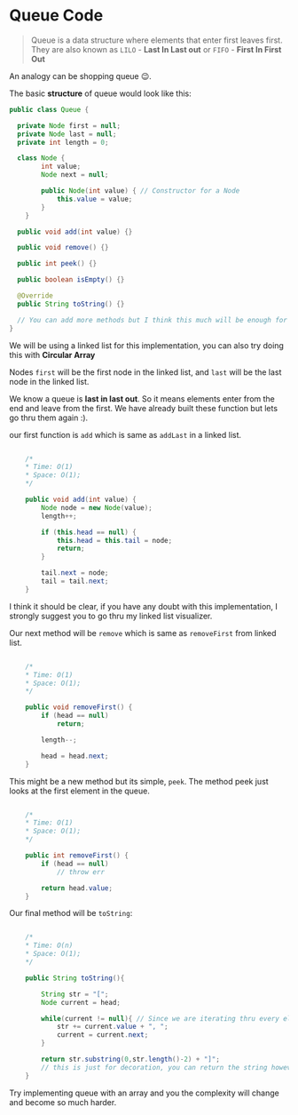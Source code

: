 # Queue Code

> Queue is a data structure where elements that enter first leaves first. They are also known as
> `LILO` - **Last In Last out** or `FIFO` - **First In First Out**

An analogy can be shopping queue 😉.

The basic **structure** of queue would look like this:

```java:Queue.java
public class Queue {

  private Node first = null;
  private Node last = null;
  private int length = 0;

  class Node {
		int value;
		Node next = null;

		public Node(int value) { // Constructor for a Node
			this.value = value;
		}
	}

  public void add(int value) {}

  public void remove() {}

  public int peek() {}

  public boolean isEmpty() {}

  @Override
  public String toString() {}

  // You can add more methods but I think this much will be enough for now.
}
```

We will be using a linked list for this implementation, you can also try doing this with **Circular Array**

Nodes `first` will be the first node in the linked list, and `last` will be the last node in the linked list.

We know a queue is **last in last out**. So it means elements enter from the end and leave from the first. We have already built these function but lets go thru them again :).

our first function is `add` which is same as `addLast` in a linked list.

```java:add.java

	/*
 	* Time: O(1)
 	* Space: O(1);
 	*/

	public void add(int value) {
		Node node = new Node(value);
		length++;

		if (this.head == null) {
			this.head = this.tail = node;
			return;
		}

		tail.next = node;
		tail = tail.next;
	}

```

I think it should be clear, if you have any doubt with this implementation, I strongly suggest you to go thru my linked list visualizer.

Our next method will be `remove` which is same as `removeFirst` from linked list.

```java:remove.java

	/*
 	* Time: O(1)
 	* Space: O(1);
 	*/

	public void removeFirst() {
		if (head == null)
			return;

		length--;

		head = head.next;
	}

```

This might be a new method but its simple, `peek`. The method peek just looks at the first element in the queue.

```java:remove.java

	/*
 	* Time: O(1)
 	* Space: O(1);
 	*/

	public int removeFirst() {
		if (head == null)
			// throw err

		return head.value;
	}
```

Our final method will be `toString`:

```java:toString.java

	/*
 	* Time: O(n)
 	* Space: O(1);
 	*/

	public String toString(){

		String str = "[";
		Node current = head;

		while(current != null){ // Since we are iterating thru every element, the time complexity turns out to be O(n)
			str += current.value + ", ";
			current = current.next;
		}

		return str.substring(0,str.length()-2) + "]";
		// this is just for decoration, you can return the string however you want to :/.
	}
```

Try implementing queue with an array and you the complexity will change and become so much harder.
